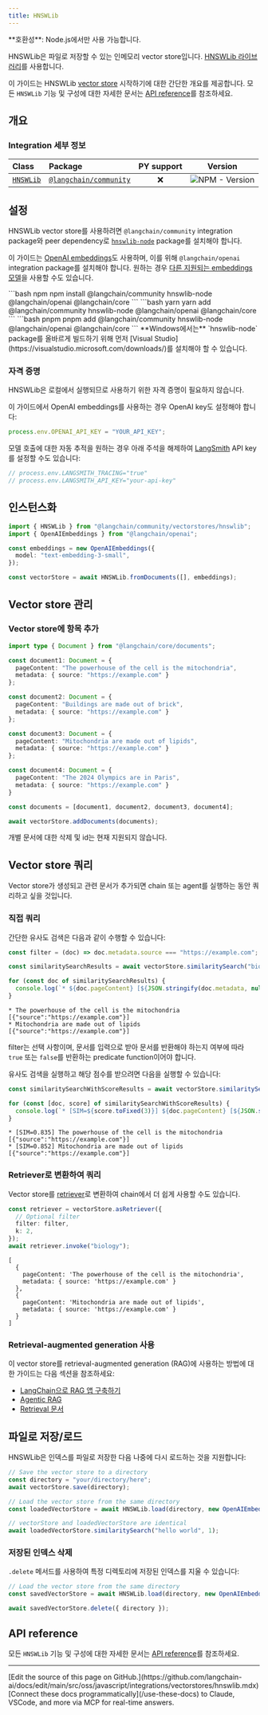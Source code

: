 ```yaml
---
title: HNSWLib
---
```


<Tip>
**호환성**: Node.js에서만 사용 가능합니다.
</Tip>

HNSWLib은 파일로 저장할 수 있는 인메모리 vector store입니다. [HNSWLib 라이브러리](https://github.com/nmslib/hnswlib)를 사용합니다.

이 가이드는 HNSWLib [vector store](/oss/javascript/integrations/vectorstores) 시작하기에 대한 간단한 개요를 제공합니다. 모든 `HNSWLib` 기능 및 구성에 대한 자세한 문서는 [API reference](https://api.js.langchain.com/classes/langchain_community_vectorstores_hnswlib.HNSWLib.html)를 참조하세요.

## 개요

### Integration 세부 정보

| Class | Package | PY support |  Version |
| :--- | :--- | :---: | :---: |
| [`HNSWLib`](https://api.js.langchain.com/classes/langchain_community_vectorstores_hnswlib.HNSWLib.html) | [`@langchain/community`](https://npmjs.com/@langchain/community) | ❌ |  ![NPM - Version](https://img.shields.io/npm/v/@langchain/community?style=flat-square&label=%20&) |

## 설정

HNSWLib vector store를 사용하려면 `@langchain/community` integration package와 peer dependency로 [`hnswlib-node`](https://www.npmjs.com/package/hnswlib-node) package를 설치해야 합니다.

이 가이드는 [OpenAI embeddings](/oss/javascript/integrations/text_embedding/openai)도 사용하며, 이를 위해 `@langchain/openai` integration package를 설치해야 합니다. 원하는 경우 [다른 지원되는 embeddings 모델](/oss/javascript/integrations/text_embedding)을 사용할 수도 있습니다.

<CodeGroup>
```bash npm
npm install @langchain/community hnswlib-node @langchain/openai @langchain/core
```
```bash yarn
yarn add @langchain/community hnswlib-node @langchain/openai @langchain/core
```
```bash pnpm
pnpm add @langchain/community hnswlib-node @langchain/openai @langchain/core
```
</CodeGroup>


<Warning>
**Windows에서는** `hnswlib-node` package를 올바르게 빌드하기 위해 먼저 [Visual Studio](https://visualstudio.microsoft.com/downloads/)를 설치해야 할 수 있습니다.
</Warning>


### 자격 증명

HNSWLib은 로컬에서 실행되므로 사용하기 위한 자격 증명이 필요하지 않습니다.

이 가이드에서 OpenAI embeddings를 사용하는 경우 OpenAI key도 설정해야 합니다:

```typescript
process.env.OPENAI_API_KEY = "YOUR_API_KEY";
```

모델 호출에 대한 자동 추적을 원하는 경우 아래 주석을 해제하여 [LangSmith](https://docs.smith.langchain.com/) API key를 설정할 수도 있습니다:

```typescript
// process.env.LANGSMITH_TRACING="true"
// process.env.LANGSMITH_API_KEY="your-api-key"
```

## 인스턴스화

```typescript
import { HNSWLib } from "@langchain/community/vectorstores/hnswlib";
import { OpenAIEmbeddings } from "@langchain/openai";

const embeddings = new OpenAIEmbeddings({
  model: "text-embedding-3-small",
});

const vectorStore = await HNSWLib.fromDocuments([], embeddings);
```

## Vector store 관리

### Vector store에 항목 추가

```typescript
import type { Document } from "@langchain/core/documents";

const document1: Document = {
  pageContent: "The powerhouse of the cell is the mitochondria",
  metadata: { source: "https://example.com" }
};

const document2: Document = {
  pageContent: "Buildings are made out of brick",
  metadata: { source: "https://example.com" }
};

const document3: Document = {
  pageContent: "Mitochondria are made out of lipids",
  metadata: { source: "https://example.com" }
};

const document4: Document = {
  pageContent: "The 2024 Olympics are in Paris",
  metadata: { source: "https://example.com" }
}

const documents = [document1, document2, document3, document4];

await vectorStore.addDocuments(documents);
```

개별 문서에 대한 삭제 및 id는 현재 지원되지 않습니다.

## Vector store 쿼리

Vector store가 생성되고 관련 문서가 추가되면 chain 또는 agent를 실행하는 동안 쿼리하고 싶을 것입니다.

### 직접 쿼리

간단한 유사도 검색은 다음과 같이 수행할 수 있습니다:

```typescript
const filter = (doc) => doc.metadata.source === "https://example.com";

const similaritySearchResults = await vectorStore.similaritySearch("biology", 2, filter);

for (const doc of similaritySearchResults) {
  console.log(`* ${doc.pageContent} [${JSON.stringify(doc.metadata, null)}]`);
}
```

```output
* The powerhouse of the cell is the mitochondria [{"source":"https://example.com"}]
* Mitochondria are made out of lipids [{"source":"https://example.com"}]
```

filter는 선택 사항이며, 문서를 입력으로 받아 문서를 반환해야 하는지 여부에 따라 `true` 또는 `false`를 반환하는 predicate function이어야 합니다.

유사도 검색을 실행하고 해당 점수를 받으려면 다음을 실행할 수 있습니다:

```typescript
const similaritySearchWithScoreResults = await vectorStore.similaritySearchWithScore("biology", 2, filter)

for (const [doc, score] of similaritySearchWithScoreResults) {
  console.log(`* [SIM=${score.toFixed(3)}] ${doc.pageContent} [${JSON.stringify(doc.metadata)}]`);
}
```

```output
* [SIM=0.835] The powerhouse of the cell is the mitochondria [{"source":"https://example.com"}]
* [SIM=0.852] Mitochondria are made out of lipids [{"source":"https://example.com"}]
```

### Retriever로 변환하여 쿼리

Vector store를 [retriever](/oss/javascript/langchain/retrieval)로 변환하여 chain에서 더 쉽게 사용할 수도 있습니다.

```typescript
const retriever = vectorStore.asRetriever({
  // Optional filter
  filter: filter,
  k: 2,
});
await retriever.invoke("biology");
```

```output
[
  {
    pageContent: 'The powerhouse of the cell is the mitochondria',
    metadata: { source: 'https://example.com' }
  },
  {
    pageContent: 'Mitochondria are made out of lipids',
    metadata: { source: 'https://example.com' }
  }
]
```

### Retrieval-augmented generation 사용

이 vector store를 retrieval-augmented generation (RAG)에 사용하는 방법에 대한 가이드는 다음 섹션을 참조하세요:

- [LangChain으로 RAG 앱 구축하기](/oss/javascript/langchain/rag)
- [Agentic RAG](/oss/javascript/langgraph/agentic-rag)
- [Retrieval 문서](/oss/javascript/langchain/retrieval)

## 파일로 저장/로드

HNSWLib은 인덱스를 파일로 저장한 다음 나중에 다시 로드하는 것을 지원합니다:

```typescript
// Save the vector store to a directory
const directory = "your/directory/here";
await vectorStore.save(directory);

// Load the vector store from the same directory
const loadedVectorStore = await HNSWLib.load(directory, new OpenAIEmbeddings());

// vectorStore and loadedVectorStore are identical
await loadedVectorStore.similaritySearch("hello world", 1);
```

### 저장된 인덱스 삭제

`.delete` 메서드를 사용하여 특정 디렉토리에 저장된 인덱스를 지울 수 있습니다:

```typescript
// Load the vector store from the same directory
const savedVectorStore = await HNSWLib.load(directory, new OpenAIEmbeddings());

await savedVectorStore.delete({ directory });
```

## API reference

모든 `HNSWLib` 기능 및 구성에 대한 자세한 문서는 [API reference](https://api.js.langchain.com/classes/langchain_community_vectorstores_hnswlib.HNSWLib.html)를 참조하세요.

---

<Callout icon="pen-to-square" iconType="regular">
    [Edit the source of this page on GitHub.](https://github.com/langchain-ai/docs/edit/main/src/oss/javascript/integrations/vectorstores/hnswlib.mdx)
</Callout>
<Tip icon="terminal" iconType="regular">
    [Connect these docs programmatically](/use-these-docs) to Claude, VSCode, and more via MCP for    real-time answers.
</Tip>
